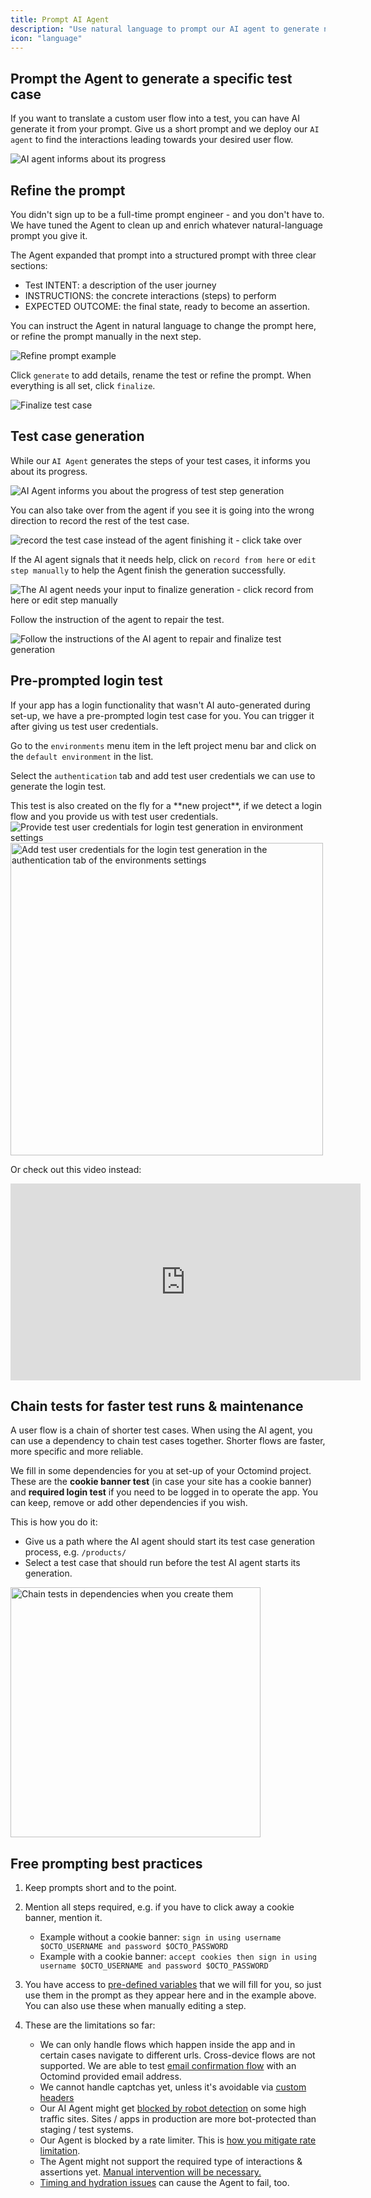 ```yaml
---
title: Prompt AI Agent
description: "Use natural language to prompt our AI agent to generate new tests"
icon: "language"
---
```


## Prompt the Agent to generate a specific test case

If you want to translate a custom user flow into a test, you can have AI generate it from your prompt. Give us a short prompt and we deploy our `AI agent` to find the interactions leading towards your desired user flow.

<Frame caption="Create a new test case by prompting the AI agent, 07/2025">
  <img
    src="/images/build/create-test-prompting.png"
    alt="AI agent informs about its progress"
  />
</Frame>

## Refine the prompt

You didn't sign up to be a full-time prompt engineer - and you don't have to. We have tuned the Agent to clean up and enrich whatever natural-language prompt you give it.

The Agent expanded that prompt into a structured prompt with three clear sections:

- Test INTENT: a description of the user journey
- INSTRUCTIONS: the concrete interactions (steps) to perform
- EXPECTED OUTCOME: the final state, ready to become an assertion.

You can instruct the Agent in natural language to change the prompt here, or refine the prompt manually in the next step.

<Frame caption="Refine prompt example, 07/2025">
  <img
    src="/images/get-started/refine-prompt.png"
    alt="Refine prompt example"
  />
</Frame>

Click `generate` to add details, rename the test or refine the prompt. When everything is all set, click `finalize`.

<Frame caption="Finalize test case, 07/2025">
  <img src="/images/get-started/finalize-test.png" alt="Finalize test case" />
</Frame>

## Test case generation

While our `AI Agent` generates the steps of your test cases, it informs you about its progress.

<Frame caption="AI Agent informs about the progress of test step generation, 07/2025">
  <img
    src="/images/build/discovery-view.png"
    alt="AI Agent informs you about the progress of test step generation"
  />
</Frame>

You can also take over from the agent if you see it is going into the wrong direction to record the rest of the test case.

<Frame caption="You can take over from the AI agent to allow, 07/2025">
  <img
    src="/images/build/take-over.png"
    alt="record the test case instead of the agent finishing it - click take over"
  />
</Frame>

If the AI agent signals that it needs help, click on `record from here` or `edit step manually` to help the Agent finish the generation successfully.

<Frame caption="The AI agent needs help your input to finalize generation - 07/2025">
  <img
    src="/images/build/record-from-here.png"
    alt="The AI agent needs your input to finalize generation - click record from here or edit step manually"
  />
</Frame>

Follow the instruction of the agent to repair the test.

<Frame caption="Follow the instructions of the AI agent to repair and finalize test generation, 05/2025">
  <img
    src="/images/build/repair-mode.png"
    alt="Follow the instructions of the AI agent to repair and finalize test generation"
  />
</Frame>

## Pre-prompted login test

If your app has a login functionality that wasn't AI auto-generated during set-up, we have a pre-prompted login test case for you. You can trigger it after giving us test user credentials.

Go to the `environments` menu item in the left project menu bar and click on the `default environment` in the list.

Select the `authentication` tab and add test user credentials we can use to generate the login test.

<Tip>
This test is also created on the fly for a **new project**, if we detect a login flow and you provide us with test user credentials.

</Tip>

<div class="mt-8" />

<Frame caption="Provide test user credentials for login test generation in environment settings, 05/2025">
  <img
    src="/images/build/environments-default-settings.png"
    alt="Provide test user credentials for login test generation in environment settings"
  />
</Frame>

<div class="mt-8" />

<Frame caption="Add test user credentials for the login test generation in the authentication tab of the environments settings, 05/2025">
  <img
    src="/images/build/pre-prompted-login-test.png"
    alt="Add test user credentials for the login test generation in the authentication tab of the environments settings"
    width="500"
  />
</Frame>

Or check out this video instead:

<iframe
  width="560"
  height="315"
  src="https://www.youtube.com/embed/zUMeZ7sXdqc?si=a1nm8Pv_Hez3HNjK"
  title="YouTube video player"
  frameborder="0"
  allow="accelerometer; autoplay; clipboard-write; encrypted-media; gyroscope; picture-in-picture; web-share"
  referrerpolicy="strict-origin-when-cross-origin"
  allowfullscreen
></iframe>

## Chain tests for faster test runs & maintenance

A user flow is a chain of shorter test cases. When using the AI agent, you can use a dependency to chain test cases together. Shorter flows are faster, more specific and more reliable.

We fill in some dependencies for you at set-up of your Octomind project. These are the **cookie banner test** (in case your site has a cookie banner) and **required login test** if you need to be logged in to operate the app.
You can keep, remove or add other dependencies if you wish.

This is how you do it:

- Give us a path where the AI agent should start its test case generation process, e.g. `/products/`
- Select a test case that should run before the test AI agent starts its generation.

<Frame caption="Chain tests in dependencies when you create them, 07/2025">
  <img
    src="/images/build/define-dependency-new-test.png"
    alt="Chain tests in dependencies when you create them"
    width="400px"
  />
</Frame>

<div class="mt-8" />

## Free prompting best practices

1. Keep prompts short and to the point.
2. Mention all steps required, e.g. if you have to click away a cookie banner, mention it.
   - Example without a cookie banner: `sign in using username $OCTO_USERNAME and password $OCTO_PASSWORD`
   - Example with a cookie banner: `accept cookies then sign in using username $OCTO_USERNAME and password $OCTO_PASSWORD`

3. You have access to [pre-defined variables](/advanced/variables) that we will fill for you, so just use them in the prompt as they appear here and in the example above. You can also use these when manually editing a step.

4. These are the limitations so far:
   - We can only handle flows which happen inside the app and in certain cases navigate to different urls. Cross-device flows are not supported. We are able to test [email confirmation flow](/advanced/email-flows) with an Octomind provided email address.
   - We cannot handle captchas yet, unless it's avoidable via [custom headers](/runtime/custom-headers)
   - Our AI Agent might get [blocked by robot detection](/advanced/octomind-bot) on some high traffic sites. Sites / apps in production are more bot-protected than staging / test systems.
   - Our Agent is blocked by a rate limiter. This is [how you mitigate rate limitation](/advanced/rate-limiting).
   - The Agent might not support the required type of interactions & assertions yet. [Manual intervention will be necessary.](/get-started/edit-tests)
   - [Timing and hydration issues](/guides/agent-fails#timing-and-hydration-issues) can cause the Agent to fail, too.
